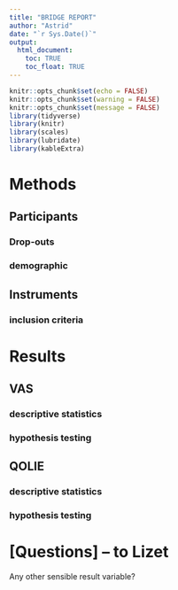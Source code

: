 ```yaml
---
title: "BRIDGE REPORT"
author: "Astrid"
date: "`r Sys.Date()`"
output: 
  html_document:
    toc: TRUE
    toc_float: TRUE
---
```


```r
knitr::opts_chunk$set(echo = FALSE)
knitr::opts_chunk$set(warning = FALSE)
knitr::opts_chunk$set(message = FALSE)
library(tidyverse)
library(knitr)
library(scales)
library(lubridate)
library(kableExtra)
```

# Methods

## Participants

### Drop-outs

### demographic

## Instruments

### inclusion criteria

# Results

## VAS

### descriptive statistics

### hypothesis testing

## QOLIE

### descriptive statistics

### hypothesis testing

# [Questions] -- to Lizet

Any other sensible result variable?
